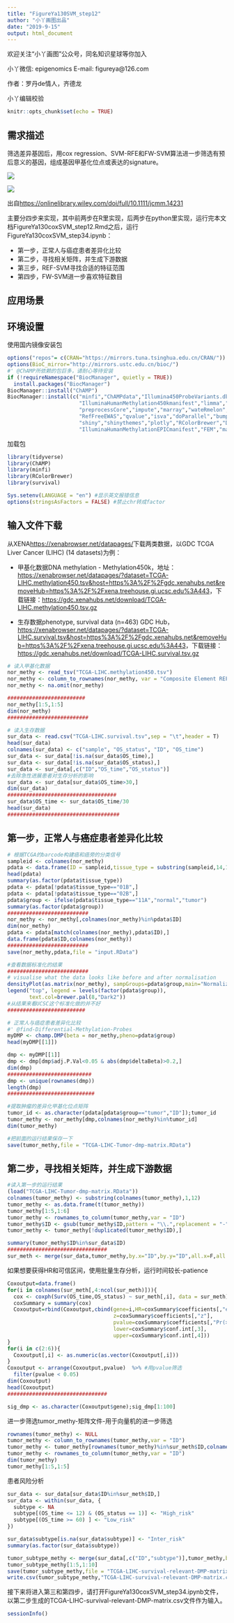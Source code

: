 ```yaml
---
title: "FigureYa130SVM_step12"
author: "小丫画图出品"
date: "2019-9-15"
output: html_document
---
```

欢迎关注“小丫画图”公众号，同名知识星球等你加入

小丫微信: epigenomics  E-mail: figureya@126.com

作者：罗丹de情人，齐德龙

小丫编辑校验

```r
knitr::opts_chunk$set(echo = TRUE)
```

## 需求描述

筛选差异基因后，用cox regression、SVM-RFE和FW-SVM算法进一步筛选有预后意义的基因，组成基因甲基化位点或表达的signature。

![](https://wol-prod-cdn.literatumonline.com/cms/attachment/1a5f5bbf-0abb-4122-badc-f9e572b713fb/jcmm14231-fig-0001-m.jpg)

![](https://wol-prod-cdn.literatumonline.com/cms/attachment/1f9f469d-39e7-405e-9310-75e9e2b4e391/jcmm14231-fig-0002-m.jpg)

出自<https://onlinelibrary.wiley.com/doi/full/10.1111/jcmm.14231>

主要分四步来实现，其中前两步在R里实现，后两步在python里实现，运行完本文档FigureYa130coxSVM_step12.Rmd之后，运行FigureYa130coxSVM_step34.ipynb：

- 第一步，正常人与癌症患者差异化比较
- 第二步，寻找相关矩阵，并生成下游数据
- 第三步，REF-SVM寻找合适的特征范围
- 第四步，FW-SVM进一步喜欢特征数目

## 应用场景


## 环境设置

使用国内镜像安装包

```r
options("repos"= c(CRAN="https://mirrors.tuna.tsinghua.edu.cn/CRAN/"))
options(BioC_mirror="http://mirrors.ustc.edu.cn/bioc/")
#' @ChAMP所依赖的包巨多，请耐心等待安装
if (!requireNamespace("BiocManager", quietly = TRUE))
  install.packages("BiocManager")
BiocManager::install("ChAMP")
BiocManager::install(c("minfi","ChAMPdata","Illumina450ProbeVariants.db","sva",
                       "IlluminaHumanMethylation450kmanifest","limma","RPMM","DNAcopy",
                       "preprocessCore","impute","marray","wateRmelon","goseq","plyr","GenomicRanges",
                       "RefFreeEWAS","qvalue","isva","doParallel","bumphunter","quadprog",
                       "shiny","shinythemes","plotly","RColorBrewer","DMRcate","dendextend",
                       "IlluminaHumanMethylationEPICmanifest","FEM","matrixStats","missMethyl","combinat"))
```

加载包

```r
library(tidyverse)
library(ChAMP)
library(minfi)
library(RColorBrewer)
library(survival)

Sys.setenv(LANGUAGE = "en") #显示英文报错信息
options(stringsAsFactors = FALSE) #禁止chr转成factor
```

## 输入文件下载

从XENA<https://xenabrowser.net/datapages/>下载两类数据，以GDC TCGA Liver Cancer (LIHC) (14 datasets)为例：

- 甲基化数据DNA methylation - Methylation450k，地址：<https://xenabrowser.net/datapages/?dataset=TCGA-LIHC.methylation450.tsv&host=https%3A%2F%2Fgdc.xenahubs.net&removeHub=https%3A%2F%2Fxena.treehouse.gi.ucsc.edu%3A443>，下载链接：<https://gdc.xenahubs.net/download/TCGA-LIHC.methylation450.tsv.gz>

- 生存数据phenotype, survival data (n=463) GDC Hub，<https://xenabrowser.net/datapages/?dataset=TCGA-LIHC.survival.tsv&host=https%3A%2F%2Fgdc.xenahubs.net&removeHub=https%3A%2F%2Fxena.treehouse.gi.ucsc.edu%3A443>，下载链接：<https://gdc.xenahubs.net/download/TCGA-LIHC.survival.tsv.gz>

```r
# 读入甲基化数据
nor_methy <- read_tsv("TCGA-LIHC.methylation450.tsv")
nor_methy <- column_to_rownames(nor_methy, var = "Composite Element REF")
nor_methy <- na.omit(nor_methy)

#########################
nor_methy[1:5,1:5]
dim(nor_methy)
##########################

# 读入生存数据
sur_data <- read.csv("TCGA-LIHC.survival.tsv",sep = "\t",header = T)
head(sur_data)
colnames(sur_data) <- c("sample", "OS_status", "ID", "OS_time")
sur_data <- sur_data[!is.na(sur_data$OS_time),]
sur_data <- sur_data[!is.na(sur_data$OS_status),]
sur_data <- sur_data[,c("ID","OS_time","OS_status")]
#去除急性进展患者对生存分析的影响
sur_data <- sur_data[sur_data$OS_time>30,]
dim(sur_data)
###################################
sur_data$OS_time <- sur_data$OS_time/30
head(sur_data)
####################################
```

## 第一步，正常人与癌症患者差异化比较

```r
# 根据TCGA的barcode构建癌和癌旁的分类信号
sampleid <- colnames(nor_methy)
pdata <- data.frame(ID = sampleid,tissue_type = substring(sampleid,14,16))
head(pdata)
summary(as.factor(pdata$tissue_type))
pdata <- pdata[!pdata$tissue_type=="01B",]
pdata <- pdata[!pdata$tissue_type=="02B",]
pdata$group <- ifelse(pdata$tissue_type=="11A","normal","tumor")
summary(as.factor(pdata$group))
##########################
nor_methy <- nor_methy[,colnames(nor_methy)%in%pdata$ID]
dim(nor_methy)
pdata <- pdata[match(colnames(nor_methy),pdata$ID),]
data.frame(pdata$ID,colnames(nor_methy))
##########################
save(nor_methy,pdata,file = "input.RData")

#查看数据标准化的结果
##########################
# visualise what the data looks like before and after normalisation
densityPlot(as.matrix(nor_methy), sampGroups=pdata$group,main="Normalization", legend=FALSE)
legend("top", legend = levels(factor(pdata$group)), 
       text.col=brewer.pal(8,"Dark2"))
#从结果来看UCSC这个标准化做的并不好
#########################

# 正常人与癌症患者差异化比较
#' @find-Differential-Methylation-Probes
myDMP <- champ.DMP(beta = nor_methy,pheno=pdata$group)
head(myDMP[[1]])

dmp <- myDMP[[1]]
dmp <- dmp[dmp$adj.P.Val<0.05 & abs(dmp$deltaBeta)>0.2,]
dim(dmp)
###########################
dmp <- unique(rownames(dmp))
length(dmp)
############################

#提取肿瘤的差异化甲基化位点矩阵
tumor_id <- as.character(pdata[pdata$group=="tumor","ID"]);tumor_id
tumor_methy <- nor_methy[dmp,colnames(nor_methy)%in%tumor_id]
dim(tumor_methy)

#把前面的运行结果保存一下
save(tumor_methy,file = "TCGA-LIHC-Tumor-dmp-matrix.RData")
```

## 第二步，寻找相关矩阵，并生成下游数据

```r
#读入第一步的运行结果
(load("TCGA-LIHC-Tumor-dmp-matrix.RData")) 
colnames(tumor_methy) <- substring(colnames(tumor_methy),1,12)
tumor_methy <- as.data.frame(t(tumor_methy))
tumor_methy[1:5,1:6]
tumor_methy <- rownames_to_column(tumor_methy,var = "ID")
tumor_methy$ID <- gsub(tumor_methy$ID,pattern = "\\.",replacement = "-")
tumor_methy <- tumor_methy[!duplicated(tumor_methy$ID),]

summary(tumor_methy$ID%in%sur_data$ID)
################################
sur_meth <- merge(sur_data,tumor_methy,by.x="ID",by.y="ID",all.x=F,all.y=F)
```

如果想要获得HR和可信区间，使用批量生存分析，运行时间较长-patience

```r
Coxoutput=data.frame()
for(i in colnames(sur_meth[,4:ncol(sur_meth)])){
  cox <- coxph(Surv(OS_time,OS_status) ~ sur_meth[,i], data = sur_meth)
  coxSummary = summary(cox)
  Coxoutput=rbind(Coxoutput,cbind(gene=i,HR=coxSummary$coefficients[,"exp(coef)"],
                                  z=coxSummary$coefficients[,"z"],
                                  pvalue=coxSummary$coefficients[,"Pr(>|z|)"],
                                  lower=coxSummary$conf.int[,3],
                                  upper=coxSummary$conf.int[,4]))
}
for(i in c(2:6)){
  Coxoutput[,i] <- as.numeric(as.vector(Coxoutput[,i]))
}
Coxoutput <- arrange(Coxoutput,pvalue)  %>% #用pvalue筛选
  filter(pvalue < 0.05)
dim(Coxoutput)
head(Coxoutput)
################################

sig_dmp <- as.character(Coxoutput$gene);sig_dmp[1:100]
```

进一步筛选tumor_methy-矩阵文件-用于向量机的进一步筛选

```r
rownames(tumor_methy) <- NULL
tumor_methy <- column_to_rownames(tumor_methy,var = "ID")
tumor_methy <- tumor_methy[rownames(tumor_methy)%in%sur_meth$ID,colnames(tumor_methy)%in%sig_dmp]
tumor_methy <- rownames_to_column(tumor_methy,var = "ID")
dim(tumor_methy)
tumor_methy[1:5,1:5]
```

患者风险分析

```r
sur_data <- sur_data[sur_data$ID%in%sur_meth$ID,]
sur_data <- within(sur_data, {
  subtype <- NA
  subtype[(OS_time <= 12) & (OS_status == 1)] <- "High_risk" 
  subtype[(OS_time >= 60) ] <- "Low_risk"
})

sur_data$subtype[is.na(sur_data$subtype)] <- "Inter_risk"
summary(as.factor(sur_data$subtype))

tumor_subtype_methy <- merge(sur_data[,c("ID","subtype")],tumor_methy,by.x="ID",by.y="ID",all.x=F,all.y=F)
tumor_subtype_methy[1:5,1:10]
save(tumor_subtype_methy,file = "TCGA-LIHC-survival-relevant-DMP-matrix.RData")
write.csv(tumor_subtype_methy,"TCGA-LIHC-survival-relevant-DMP-matrix.csv")
```

接下来将进入第三和第四步，请打开FigureYa130coxSVM_step34.ipynb文件，以第二步生成的TCGA-LIHC-survival-relevant-DMP-matrix.csv文件作为输入。

```r
sessionInfo()
```